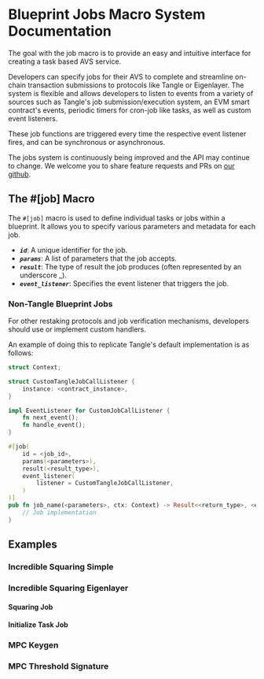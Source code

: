 
# Blueprint Jobs Macro System Documentation

The goal with the job macro is to provide an easy and intuitive interface for creating a task based AVS service.

Developers can specify jobs for their AVS to complete and streamline on-chain transaction submissions to protocols like
Tangle or Eigenlayer. The system is flexible and allows developers to listen to events from a variety of sources such
as Tangle's job submission/execution system, an EVM smart contract's events, periodic timers for cron-job like tasks,
as well as custom event listeners.

These job functions are triggered every time the respective event listener fires, and can be synchronous or asynchronous.

The jobs system is continuously being improved and the API may continue to change.
We welcome you to share feature requests and PRs on [our github](https://github.com/tangle-network/gadget/issues).

## The #[job] Macro

The `#[job]` macro is used to define individual tasks or jobs within a blueprint. It allows you to specify various parameters and metadata for each job.

<GithubFileReaderDisplay 
  url="https://github.com/tangle-network/blueprint-template/blob/main/src/lib.rs"
  fromLine={16}
  toLine={32}
  title="Example Job Macro Usage"
/>

- **_`id`_**: A unique identifier for the job.
- **_`params`_**: A list of parameters that the job accepts.
- **_`result`_**: The type of result the job produces (often represented by an underscore \_).
- **_`event_listener`_**: Specifies the event listener that triggers the job.

### Non-Tangle Blueprint Jobs

For other restaking protocols and job verification mechanisms, developers should use or implement custom handlers.

An example of doing this to replicate Tangle's default implementation is as follows:

```rust
struct Context;

struct CustomTangleJobCallListener {
    instance: <contract_instance>,
}

impl EventListener for CustomJobCallListener {
    fn next_event();
    fn handle_event();
}

#[job(
    id = <job_id>,
    params(<parameters>),
    result(<result_type>),
    event_listener(
        listener = CustomTangleJobCallListener,
    )
)]
pub fn job_name(<parameters>, ctx: Context) -> Result<<return_type>, <error_type>> {
    // Job implementation
}
```

## Examples

### Incredible Squaring Simple

<GithubFileReaderDisplay 
  url="https://github.com/tangle-network/gadget/blob/main/blueprints/incredible-squaring/src/lib.rs"
  fromLine={9}
  toLine={21}
  title="Example Simple Squaring Job"
/>

### Incredible Squaring Eigenlayer

#### Squaring Job

<GithubFileReaderDisplay 
  url="https://github.com/tangle-network/gadget/blob/main/blueprints/incredible-squaring-eigenlayer/src/jobs/compute_x_square.rs"
  fromLine={18}
  toLine={77}
  title="Example Eigenlayer Squaring Job"
/>

#### Initialize Task Job

<GithubFileReaderDisplay 
  url="https://github.com/tangle-network/gadget/blob/main/blueprints/incredible-squaring-eigenlayer/src/jobs/initialize_task.rs"
  fromLine={13}
  toLine={52}
  title="Example Eigenlayer Initialize Task Job"
/>

### MPC Keygen

<GithubFileReaderDisplay 
  url="https://github.com/tangle-network/frost-blueprint/blob/main/src/keygen.rs"
  fromLine={54}
  toLine={126}
  title="Example FROST Keygen Job"
/>

### MPC Threshold Signature

<GithubFileReaderDisplay 
  url="https://github.com/tangle-network/frost-blueprint/blob/main/src/sign.rs"
  fromLine={64}
  toLine={133}
  title="Example FROST Signing Job"
/>
